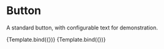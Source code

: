 
<Meta title='Components/Button' component={Button} />

# Button

A standard button, with configurable text for demonstration.


<Canvas>
  <Story
    name='Primary'
    args={{
      text: 'Primary text',
    }}
  >
    {Template.bind({})}
  </Story>
  <Story
    name='Secondary'
    args={{
      text: 'Secondary alt text',
    }}
  >
    {Template.bind({})}
  </Story>
</Canvas>

<ArgsTable for={Button} />
